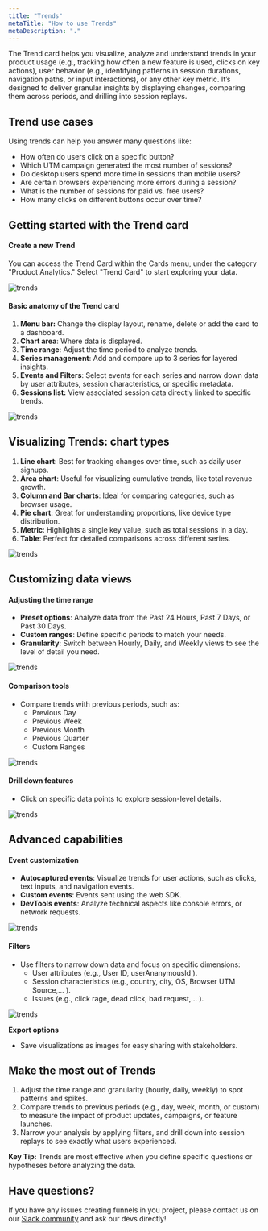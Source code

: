```yaml
---
title: "Trends"
metaTitle: "How to use Trends"
metaDescription: "."
---
```


The Trend card helps you visualize, analyze and understand trends in your product usage (e.g., tracking how often a new feature is used, clicks on key actions), user behavior (e.g., identifying patterns in session durations, navigation paths, or input interactions), or any other key metric. It’s designed to deliver granular insights by displaying changes, comparing them across periods, and drilling into session replays.

## **Trend use cases**

Using trends can help you answer many questions like: 

- How often do users click on a specific button?
- Which UTM campaign generated the most number of sessions?
- Do desktop users spend more time in sessions than mobile users?
- Are certain browsers experiencing more errors during a session?
- What is the number of sessions for paid vs. free users?
- How many clicks on different buttons occur over time?

## **Getting started with the Trend card**

#### Create a new Trend

You can access the Trend Card within the Cards menu, under the category "Product Analytics." Select "Trend Card" to start exploring your data.

<div style={{ display: 'flex', justifyContent: 'center', alignItems: 'center' }}>
  <img src="/images/products/product-analytics/trends/trends.gif" alt="trends" style={{ width: '700px', height: 'auto' }} />
</div>

#### Basic anatomy of the Trend card

1. **Menu bar:** Change the display layout, rename, delete or add the card to a dashboard.
2. **Chart area**: Where data is displayed.
3. **Time range**: Adjust the time period to analyze trends.
4. **Series management**: Add and compare up to 3 series for layered insights.
5. **Events and Filters**: Select events for each series and narrow down data by user attributes, session characteristics, or specific metadata.
6. **Sessions list:**  View associated session data directly linked to specific trends.


<div style={{ display: 'flex', justifyContent: 'center', alignItems: 'center' }}>
  <img src="/images/products/product-analytics/trends/trend_anatomy.png" alt="trends" style={{ width: '700px', height: 'auto' }} />
</div>

## Visualizing Trends: chart types

1. **Line chart**: Best for tracking changes over time, such as daily user signups.
2. **Area chart**: Useful for visualizing cumulative trends, like total revenue growth.
3. **Column and Bar charts**: Ideal for comparing categories, such as browser usage.
4. **Pie chart**: Great for understanding proportions, like device type distribution.
5. **Metric**: Highlights a single key value, such as total sessions in a day.
6. **Table**: Perfect for detailed comparisons across different series.

<div style={{ display: 'flex', justifyContent: 'center', alignItems: 'center' }}>
  <img src="/images/products/product-analytics/trends/trends_charts.gif" alt="trends" style={{ width: '700px', height: 'auto' }} />
</div>

## **Customizing data views**

#### Adjusting the time range

- **Preset options**: Analyze data from the Past 24 Hours, Past 7 Days, or Past 30 Days.
- **Custom ranges**: Define specific periods to match your needs.
- **Granularity**: Switch between Hourly, Daily, and Weekly views to see the level of detail you need.

<div style={{ display: 'flex', justifyContent: 'center', alignItems: 'center' }}>
  <img src="/images/products/product-analytics/trends/trend_time.png" alt="trends" style={{ width: '700px', height: 'auto' }} />
</div>

#### Comparison tools

- Compare trends with previous periods, such as:
    - Previous Day
    - Previous Week
    - Previous Month
    - Previous Quarter
    - Custom Ranges

<div style={{ display: 'flex', justifyContent: 'center', alignItems: 'center' }}>
  <img src="/images/products/product-analytics/trends/trend_compare.png" alt="trends" style={{ width: '700px', height: 'auto' }} />
</div>

#### Drill down features

- Click on specific data points to explore session-level details.

<div style={{ display: 'flex', justifyContent: 'center', alignItems: 'center' }}>
  <img src="/images/products/product-analytics/trends/trend_drill.gif" alt="trends" style={{ width: '700px', height: 'auto' }} />
</div>

## Advanced capabilities

#### Event customization

- **Autocaptured events**: Visualize trends for user actions, such as clicks, text inputs, and navigation events.
- **Custom events**: Events sent using the web SDK.
- **DevTools events**: Analyze technical aspects like console errors, or network requests.

<div style={{ display: 'flex', justifyContent: 'center', alignItems: 'center' }}>
  <img src="/images/products/product-analytics/trends/trend_events.png" alt="trends" style={{ width: '700px', height: 'auto' }} />
</div>

#### Filters

- Use filters to narrow down data and focus on specific dimensions:
    - User attributes (e.g., User ID, userAnanymousId ).
    - Session characteristics (e.g., country, city, OS, Browser UTM Source,...  ).
    - Issues (e.g., click rage, dead click, bad request,...  ).

<div style={{ display: 'flex', justifyContent: 'center', alignItems: 'center' }}>
  <img src="/images/products/product-analytics/trends/trend_filters.png" alt="trends" style={{ width: '700px', height: 'auto' }} />
</div>

**Export options**

- Save visualizations as images for easy sharing with stakeholders.

## **Make the most out of Trends**

1. Adjust the time range and granularity (hourly, daily, weekly) to spot patterns and spikes. 
2. Compare trends to previous periods (e.g., day, week, month, or custom) to measure the impact of product updates, campaigns, or feature launches.
3. Narrow your analysis by applying filters, and drill down into session replays to see exactly what users experienced.

**Key Tip:** Trends are most effective when you define specific questions or hypotheses before analyzing the data.

## Have questions?

If you have any issues creating funnels in you project, please contact us on our [Slack community](https://slack.openreplay.com/) and ask our devs directly!
